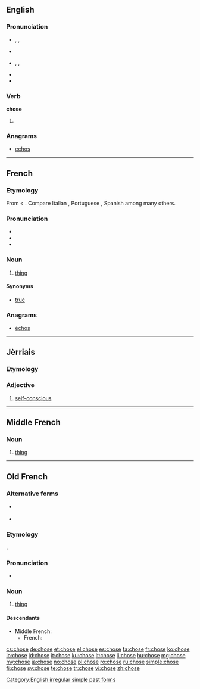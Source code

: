 {{also|Chose}}
==English==

===Pronunciation===
* {{a|UK}} {{enPR|chōz}}, {{IPA|/tʃəʊz/}}, {{X-SAMPA|/tS@Uz/}}
* {{rhymes|əʊz}}
* {{a|US}} {{enPR|chōz}}, {{IPA|/tʃoʊz/}}, {{X-SAMPA|/tSoUz/}}
* {{audio|en-us-chose.ogg|Audio (US)}}
* {{rhymes|oʊz}}

===Verb===
'''chose'''

# {{simple past of|choose}}

===Anagrams===
* [[echos#English|echos]]

[[Category:English irregular simple past forms]]

----

==French==

===Etymology===
From {{etyl|fro|fr}} < {{etyl|la|fr}} {{term|causa|lang=la}}. Compare Italian {{term|cosa|lang=it}}, Portuguese {{term|coisa|lang=pt}}, Spanish {{term|cosa|lang=es}} among many others.

===Pronunciation===
* {{IPA|/ʃoz/|lang=fr}}
* {{audio|Fr-chose.ogg|audio}}
* {{rhymes|oz|lang=fr}}

===Noun===
{{fr-noun|f}}

# [[thing]]

====Synonyms====
* [[truc]] {{m}}

===Anagrams===
* [[échos#French|échos]]

----

==Jèrriais==

===Etymology===
{{rfe|lang=roa-jer}}

===Adjective===
{{roa-jer-adj-mf}}

# [[self-conscious]]

----

==Middle French==

===Noun===
{{frm-noun|f}}

# [[thing]]

----

==Old French==

===Alternative forms===
* {{l|fro|cosa}} {{qualifier|very early Old French}}
* {{l|fro|cose}} {{qualifier|chiefly Old Northern French}}

===Etymology===
{{etyl|la|fro}} {{term|causa|lang=la}}.

===Pronunciation===
* {{IPA|/ˈtʃɔ.zə/|lang=xno}}<!--would make sense anyway-->

===Noun===
{{fro-noun|f}}

# [[thing]] {{gloss|miscellaneous object or concept}}

====Descendants====
* Middle French: {{l|frm|chose}}
** French: {{l|fr|chose}}

[[cs:chose]]
[[de:chose]]
[[et:chose]]
[[el:chose]]
[[es:chose]]
[[fa:chose]]
[[fr:chose]]
[[ko:chose]]
[[io:chose]]
[[id:chose]]
[[it:chose]]
[[ku:chose]]
[[lt:chose]]
[[li:chose]]
[[hu:chose]]
[[mg:chose]]
[[my:chose]]
[[ja:chose]]
[[no:chose]]
[[pl:chose]]
[[ro:chose]]
[[ru:chose]]
[[simple:chose]]
[[fi:chose]]
[[sv:chose]]
[[te:chose]]
[[tr:chose]]
[[vi:chose]]
[[zh:chose]]